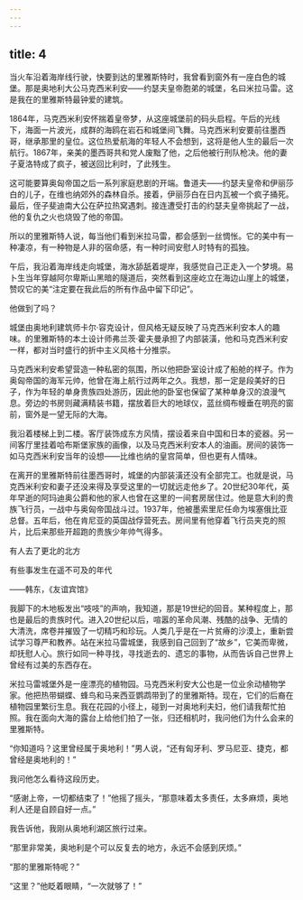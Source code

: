 ```yaml
---
---
---
```

title: 4
---




当火车沿着海岸线行驶，快要到达的里雅斯特时，我曾看到窗外有一座白色的城堡。那是奥地利大公马克西米利安——约瑟夫皇帝胞弟的城堡，名曰米拉马雷。这是我在的里雅斯特最钟爱的建筑。

1864年，马克西米利安怀揣着皇帝梦，从这座城堡前的码头启程。午后的光线下，海面一片波光，成群的海鸥在岩石和城堡间飞舞。马克西米利安要前往墨西哥，继承那里的皇位。这位热爱航海的年轻人不会想到，这将是他人生的最后一次航行。1867年，亲美的墨西哥共和党人废黜了他，之后他被行刑队枪决。他的妻子夏洛特成了疯子，被送回比利时，了此残生。

这可能要算奥匈帝国之后一系列家庭悲剧的开端。鲁道夫——约瑟夫皇帝和伊丽莎白的儿子，在维也纳郊外的森林自杀。接着，伊丽莎白在日内瓦被一个疯子捅死。最后，侄子斐迪南大公在萨拉热窝遇刺。接连遭受打击的约瑟夫皇帝挑起了一战，他的复仇之火也烧毁了他的帝国。

所以的里雅斯特人说，每当他们看到米拉马雷，都会感到一丝惆怅。它的美中有一种凄凉，有一种物是人非的宿命感，有一种时间安慰人时特有的孤独。

午后，我沿着海岸线走向城堡，海水舔舐着堤岸，我感觉自己正走入一个梦境。易卜生当年穿越阿尔卑斯山黑暗的隧道后，突然看到这座屹立在海边山崖上的城堡，赞叹它的美“注定要在我此后的所有作品中留下印记”。

他做到了吗？

城堡由奥地利建筑师卡尔·容克设计，但风格无疑反映了马克西米利安本人的趣味。的里雅斯特的本土设计师弗兰茨·霍夫曼承担了内部装潢，他和马克西米利安一样，都对当时盛行的折中主义风格十分推崇。

马克西米利安希望营造一种私密的氛围，所以他把卧室设计成了船舱的样子。作为奥匈帝国的海军元帅，他曾在海上航行过两年之久。我想，那一定是段美好的日子，作为年轻的单身贵族四处游历，因此他的卧室也保留了某种单身汉的浪漫气息。旁边的书房则藏满精装书籍，摆放着巨大的地球仪，蓝丝绸布幔垂在明亮的窗前，窗外是一望无际的大海。

我沿着楼梯上到二楼。客厅装饰成东方风情，摆设着来自中国和日本的瓷器。另一间客厅里挂着哈布斯堡家族的画像，以及马克西米利安本人的油画。房间的装饰一如马克西米利安当年的设想——比维也纳的皇宫简单，但也更有人情味。

在离开的里雅斯特前往墨西哥时，城堡的内部装潢还没有全部完工。也就是说，马克西米利安和妻子还没来得及享受这里的一切就远走他乡了。20世纪30年代，英年早逝的阿玛迪奥公爵和他的家人也曾在这里的一间套房居住过。他是意大利的贵族飞行员，一战中与奥匈帝国战斗过。1937年，他被墨索里尼任命为埃塞俄比亚总督。五年后，他在肯尼亚的英国战俘营死去。房间里有他穿着飞行员夹克的照片，比后来那些开超跑的贵族少年帅气得多。

有人去了更北的北方

有些事发生在遥不可及的年代

——韩东，《友谊宾馆》

我脚下的木地板发出“吱吱”的声响，我知道，那是19世纪的回音。某种程度上，那也是最后的贵族时代。进入20世纪以后，喧嚣的革命风潮、残酷的战争、无情的大清洗，席卷并摧毁了一切精巧和珍玩。人类几乎是在一片贫瘠的沙漠上，重新尝试学习尊严和教养。站在米拉马雷城堡，我感到自己回到了“故乡”，它美而卑微，却抚慰人心。旅行如同一种寻找，寻找逝去的、遗忘的事物，从而告诉自己世界上曾经有过美的东西存在。

米拉马雷城堡外是一座漂亮的植物园。马克西米利安大公也是一位业余动植物学家。他把热带蝴蝶、蜂鸟和马来西亚鹦鹉带到了的里雅斯特。现在，它们的后裔在植物园里繁衍生息。我在花园的小径上，碰到一对奥地利夫妇，他们请我帮忙拍照。我在面向大海的露台上给他们拍了一张，归还相机时，我问他们为什么会来的里雅斯特。

“你知道吗？这里曾经属于奥地利！”男人说，“还有匈牙利、罗马尼亚、捷克，都曾经是奥地利的！”

我问他怎么看待这段历史。

“感谢上帝，一切都结束了！”他摇了摇头，“那意味着太多责任，太多麻烦，奥地利人还是自顾自好一点。”

我告诉他，我刚从奥地利湖区旅行过来。

“那里非常美，奥地利是个可以反复去的地方，永远不会感到厌烦。”

“那的里雅斯特呢？”

“这里？”他眨着眼睛，“一次就够了！”